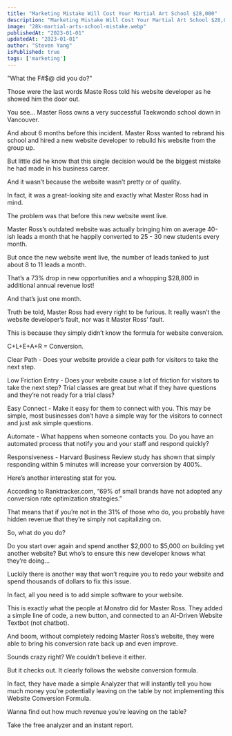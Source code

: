 ---
title: "Marketing Mistake Will Cost Your Martial Art School $28,000"
description: "Marketing Mistake Will Cost Your Martial Art School $28,000"
image: "28k-martial-arts-school-mistake.webp"
publishedAt: "2023-01-01"
updatedAt: "2023-01-01"
author: "Steven Yang"
isPublished: true
tags: ['marketing']
---


"What the F#$@ did you do?" 

Those were the last words Maste Ross told his website developer as he showed him the door out.

You see… Master Ross owns a very successful Taekwondo school down in Vancouver.

And about 6 months before this incident. Master Ross wanted to rebrand his school and hired a new website developer to rebuild his website from the group up.

But little did he know that this single decision would be the biggest mistake he had made in his business career.

And it wasn’t because the website wasn’t pretty or of quality.

In fact, it was a great-looking site and exactly what Master Ross had in mind. 

The problem was that before this new website went live.

Master Ross’s outdated website was actually bringing him on average 40-ish leads a month that he happily converted to 25 - 30 new students every month.

But once the new website went live, the number of leads tanked to just about 8 to 11 leads a month.

That’s a 73% drop in new opportunities and a whopping $28,800 in additional annual revenue lost!

And that’s just one month.

Truth be told, Master Ross had every right to be furious. It really wasn’t the website developer’s fault, nor was it Master Ross’ fault.

This is because they simply didn’t know the formula for website conversion.

C+L+E+A+R = Conversion.

Clear Path - Does your website provide a clear path for visitors to take the next step.

Low Friction Entry - Does your website cause a lot of friction for visitors to take the next step? Trial classes are great but what if they have questions and they’re not ready for a trial class?

Easy Connect - Make it easy for them to connect with you. This may be simple, most businesses don’t have a simple way for the visitors to connect and just ask simple questions.

Automate - What happens when someone contacts you. Do you have an automated process that notify you and your staff and respond quickly?

Responsiveness - Harvard Business Review study has shown that simply responding within 5 minutes will increase your conversion by 400%.

Here’s another interesting stat for you.

According to Ranktracker.com, “69% of small brands have not adopted any conversion rate optimization strategies.”

That means that if you’re not in the 31% of those who do, you probably have hidden revenue that they’re simply not capitalizing on.

So, what do you do? 

Do you start over again and spend another $2,000 to $5,000 on building yet another website? But who’s to ensure this new developer knows what they’re doing…

Luckily there is another way that won’t require you to redo your website and spend thousands of dollars to fix this issue.

In fact, all you need is to add simple software to your website.

This is exactly what the people at Monstro did for Master Ross. They added a simple line of code, a new button, and connected to an AI-Driven Website Textbot (not chatbot).

And boom, without completely redoing Master Ross’s website, they were able to bring his conversion rate back up and even improve.

Sounds crazy right? We couldn’t believe it either. 

But it checks out. It clearly follows the website conversion formula.

In fact, they have made a simple Analyzer that will instantly tell you how much money you’re potentially leaving on the table by not implementing this Website Conversion Formula.

Wanna find out how much revenue you’re leaving on the table?

Take the free analyzer and an instant report.